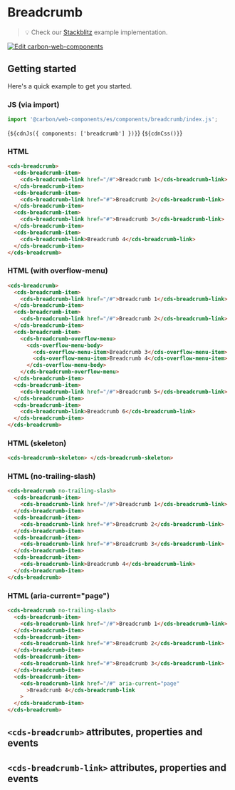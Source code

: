 
<Meta of={BreadcrumbStories} />

# Breadcrumb

> 💡 Check our
> [Stackblitz](https://stackblitz.com/github/carbon-design-system/carbon/tree/main/packages/web-components/examples/components/breadcrumb)
> example implementation.

[![Edit carbon-web-components](https://developer.stackblitz.com/img/open_in_stackblitz.svg)](https://stackblitz.com/github/carbon-design-system/carbon/tree/main/packages/web-components/examples/components/breadcrumb)

## Getting started

Here's a quick example to get you started.

### JS (via import)

```javascript
import '@carbon/web-components/es/components/breadcrumb/index.js';
```

<Markdown>{`${cdnJs({ components: ['breadcrumb'] })}`}</Markdown>
<Markdown>{`${cdnCss()}`}</Markdown>

### HTML

```html
<cds-breadcrumb>
  <cds-breadcrumb-item>
    <cds-breadcrumb-link href="/#">Breadcrumb 1</cds-breadcrumb-link>
  </cds-breadcrumb-item>
  <cds-breadcrumb-item>
    <cds-breadcrumb-link href="#">Breadcrumb 2</cds-breadcrumb-link>
  </cds-breadcrumb-item>
  <cds-breadcrumb-item>
    <cds-breadcrumb-link href="#">Breadcrumb 3</cds-breadcrumb-link>
  </cds-breadcrumb-item>
  <cds-breadcrumb-item>
    <cds-breadcrumb-link>Breadcrumb 4</cds-breadcrumb-link>
  </cds-breadcrumb-item>
</cds-breadcrumb>
```

### HTML (with overflow-menu)

```html
<cds-breadcrumb>
  <cds-breadcrumb-item>
    <cds-breadcrumb-link href="/#">Breadcrumb 1</cds-breadcrumb-link>
  </cds-breadcrumb-item>
  <cds-breadcrumb-item>
    <cds-breadcrumb-link href="/#">Breadcrumb 2</cds-breadcrumb-link>
  </cds-breadcrumb-item>
  <cds-breadcrumb-item>
    <cds-breadcrumb-overflow-menu>
      <cds-overflow-menu-body>
        <cds-overflow-menu-item>Breadcrumb 3</cds-overflow-menu-item>
        <cds-overflow-menu-item>Breadcrumb 4</cds-overflow-menu-item>
      </cds-overflow-menu-body>
    </cds-breadcrumb-overflow-menu>
  </cds-breadcrumb-item>
  <cds-breadcrumb-item>
    <cds-breadcrumb-link href="/#">Breadcrumb 5</cds-breadcrumb-link>
  </cds-breadcrumb-item>
  <cds-breadcrumb-item>
    <cds-breadcrumb-link>Breadcrumb 6</cds-breadcrumb-link>
  </cds-breadcrumb-item>
</cds-breadcrumb>
```

### HTML (skeleton)

```html
<cds-breadcrumb-skeleton> </cds-breadcrumb-skeleton>
```

### HTML (no-trailing-slash)

```html
<cds-breadcrumb no-trailing-slash>
  <cds-breadcrumb-item>
    <cds-breadcrumb-link href="/#">Breadcrumb 1</cds-breadcrumb-link>
  </cds-breadcrumb-item>
  <cds-breadcrumb-item>
    <cds-breadcrumb-link href="#">Breadcrumb 2</cds-breadcrumb-link>
  </cds-breadcrumb-item>
  <cds-breadcrumb-item>
    <cds-breadcrumb-link href="#">Breadcrumb 3</cds-breadcrumb-link>
  </cds-breadcrumb-item>
  <cds-breadcrumb-item>
    <cds-breadcrumb-link>Breadcrumb 4</cds-breadcrumb-link>
  </cds-breadcrumb-item>
</cds-breadcrumb>
```

### HTML (aria-current="page")

```html
<cds-breadcrumb no-trailing-slash>
  <cds-breadcrumb-item>
    <cds-breadcrumb-link href="/#">Breadcrumb 1</cds-breadcrumb-link>
  </cds-breadcrumb-item>
  <cds-breadcrumb-item>
    <cds-breadcrumb-link href="#">Breadcrumb 2</cds-breadcrumb-link>
  </cds-breadcrumb-item>
  <cds-breadcrumb-item>
    <cds-breadcrumb-link href="#">Breadcrumb 3</cds-breadcrumb-link>
  </cds-breadcrumb-item>
  <cds-breadcrumb-item>
    <cds-breadcrumb-link href="/#" aria-current="page"
      >Breadcrumb 4</cds-breadcrumb-link
    >
  </cds-breadcrumb-item>
</cds-breadcrumb>
```

## `<cds-breadcrumb>` attributes, properties and events

<ArgTypes of="cds-breadcrumb" />

## `<cds-breadcrumb-link>` attributes, properties and events

<ArgTypes of="cds-breadcrumb-link" />
